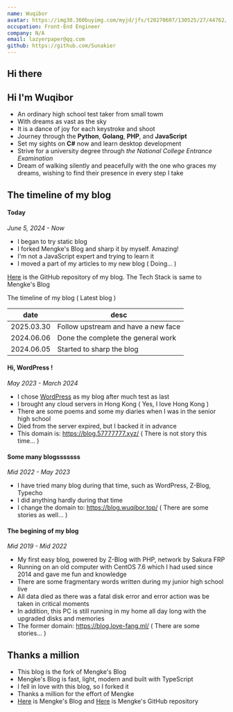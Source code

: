 ```yaml
---
name: Wuqibor
avatar: https://img30.360buyimg.com/myjd/jfs/t20270607/130525/27/44762/58186/6663254aF0afa2af5/b1029faade67fa5a.png
occupation: Front-End Engineer
company: N/A
email: lazyerpaper@qq.com
github: https://github.com/Sunakier
---
```


## Hi there <Twemoji emoji="waving-hand" />

## Hi <Twemoji emoji="winking-face" /> I'm Wuqibor

- An ordinary high school test taker from small towm
- With dreams as vast as the sky
- It is a dance of joy for each keystroke and shoot
- Journey through the **Python**, **Golang**, **PHP**, and **JavaScript**
- Set my sights on **C#** now and learn desktop development
- Strive for a university degree through _the National College Entrance Examination_
- Dream of walking silently and peacefully with the one who graces my dreams, wishing to find their presence in every step I take

<SocialAccounts />

## The timeline of my blog

#### Today

_June 5, 2024 - Now_

- I began to try static blog
- I forked Mengke's Blog and sharp it by myself. Amazing!
- I'm not a JavaScript expert and trying to learn it
- I moved a part of my articles to my new blog ( Doing... )

[Here](https://github.com/Sunakier/blog/) is the GitHub repository of my blog. The Tech Stack is same to Mengke's Blog

The timeline of my blog ( Latest blog )

| date       | desc                                |
| ---------- | ----------------------------------- |
| 2025.03.30 | Follow upstream and have a new face |
| 2024.06.06 | Done the complete the general work  |
| 2024.06.05 | Started to sharp the blog           |

#### Hi, WordPress !

_May 2023 - March 2024_

- I chose [WordPress](https://wordpress.com/) as my blog after much test as last
- I brought any cloud servers in Hong Kong ( Yes, I love Hong Kong )
- There are some poems and some my diaries when I was in the senior high school
- Died from the server expired, but I backed it in advance
- This domain is: https://blog.57777777.xyz/ ( There is not story this time... )

#### Some many blogsssssss

_Mid 2022 - May 2023_

- I have tried many blog during that time, such as WordPress, Z-Blog, Typecho
- I did anything hardly during that time
- I change the domain to: https://blog.wuqibor.top/ ( There are some stories as well... )

#### The begining of my blog

_Mid 2019 - Mid 2022_

- My first easy blog, powered by Z-Blog with PHP, network by Sakura FRP
- Running on an old computer with CentOS 7.6 which I had used since 2014 and gave me fun and knowledge
- There are some fragmentary words written during my junior high school live
- All data died as there was a fatal disk error and error action was be taken in critical moments
- In addition, this PC is still running in my home all day long with the upgraded disks and memories
- The former domain: https://blog.love-fang.ml/ ( There are some stories... )

## Thanks a million

- This blog is the fork of Mengke's Blog
- Mengke's Blog is fast, light, modern and built with TypeScript
- I fell in love with this blog, so I forked it
- Thanks a million for the effort of Mengke
- [Here](https://www.mengke.me/) is Mengke's Blog and [Here](https://github.com/mk965/mengke.me) is Mengke's GitHub repository

